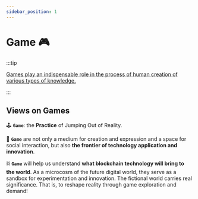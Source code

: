 ```yaml
---
sidebar_position: 1
---
```


# Game 🎮

:::tip

<u>Games play an indispensable role in the process of human creation of various types of knowledge.</u>

:::

## Views on Games

🕹️ **`Game`**: the **Practice** of Jumping Out of Reality.

🎲 **`Game`** are not only a medium for creation and expression and a space for social interaction, but also **the frontier of technology application and innovation**.

⛓️ **`Game`** will help us understand **what blockchain technology will bring to the world**. As a microcosm of the future digital world, they serve as a sandbox for experimentation and innovation. The fictional world carries real significance. That is, to reshape reality through game exploration and demand!
